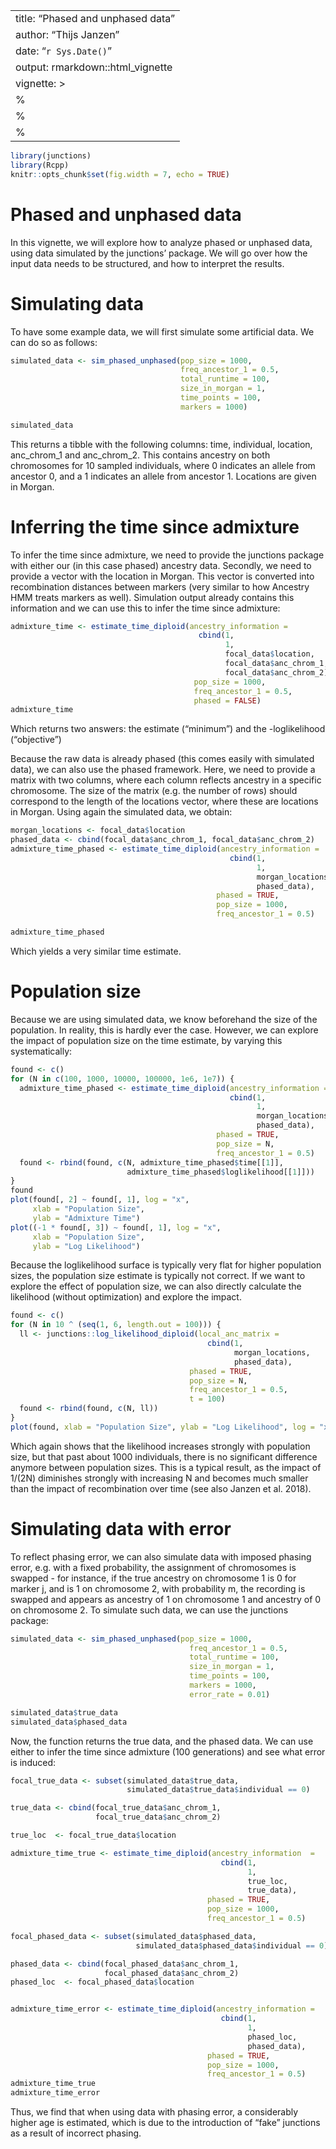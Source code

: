 ---
title: "Phased and unphased data"
author: "Thijs Janzen"
date: "`r Sys.Date()`"
output: rmarkdown::html_vignette
vignette: >
  %\VignetteIndexEntry{phasing}
  %\VignetteEngine{knitr::rmarkdown}
  %\VignetteEncoding{UTF-8}
  ---
  
  
  ```r
library(junctions)
library(Rcpp)
knitr::opts_chunk$set(fig.width = 7, echo = TRUE)
```

# Phased and unphased data
In this vignette, we will explore how to analyze phased or unphased data, 
using data simulated by the junctions' package. We will go over how the input 
data needs to be structured, and how to interpret the results.

# Simulating data
To have some example data, we will first simulate some artificial data. We can 
do so as follows:

```r
simulated_data <- sim_phased_unphased(pop_size = 1000,
                                      freq_ancestor_1 = 0.5,
                                      total_runtime = 100,
                                      size_in_morgan = 1,
                                      time_points = 100,
                                      markers = 1000)

simulated_data
```

This returns a tibble with the following columns: time, individual, location, 
anc_chrom_1 and anc_chrom_2. This contains ancestry on both chromosomes for 10 
sampled individuals, where 0 indicates an allele from ancestor 0, and a 1 
indicates an allele from ancestor 1. Locations are given in Morgan. 

# Inferring the time since admixture
To infer the time since admixture, we need to provide the junctions package with 
either our (in this case phased) ancestry data. Secondly, we need to provide a 
vector with the location in Morgan. This vector is converted into recombination
distances between markers (very similar to how  Ancestry HMM treats markers as 
well). Simulation output already contains this information and we can use this 
to infer the time since admixture:

```r
admixture_time <- estimate_time_diploid(ancestry_information =
                                          cbind(1,
                                                1,
                                                focal_data$location,
                                                focal_data$anc_chrom_1,
                                                focal_data$anc_chrom_2),
                                         pop_size = 1000,
                                         freq_ancestor_1 = 0.5,
                                         phased = FALSE)
admixture_time
```

Which returns two answers: the estimate ("minimum") and the -loglikelihood 
("objective")

Because the raw data is already phased (this comes easily with simulated data), 
we can also use the phased framework. Here, we need to provide a matrix with 
two columns, where each column reflects ancestry in a specific chromosome. 
The size of the matrix (e.g. the number of rows) should correspond to the 
length of the locations vector, where these are locations in Morgan. Using 
again the simulated data, we obtain:

```r
morgan_locations <- focal_data$location
phased_data <- cbind(focal_data$anc_chrom_1, focal_data$anc_chrom_2)
admixture_time_phased <- estimate_time_diploid(ancestry_information =
                                                 cbind(1,
                                                       1,
                                                       morgan_locations,
                                                       phased_data),
                                              phased = TRUE,
                                              pop_size = 1000,
                                              freq_ancestor_1 = 0.5)

admixture_time_phased
```

Which yields a very similar time estimate. 

# Population size
Because we are using simulated data, we know beforehand the size of the 
population. In reality, this is hardly ever the case. However, we can explore 
the impact of population size on the time estimate, by varying this 
systematically:

```r
found <- c()
for (N in c(100, 1000, 10000, 100000, 1e6, 1e7)) {
  admixture_time_phased <- estimate_time_diploid(ancestry_information =
                                                 cbind(1,
                                                       1,
                                                       morgan_locations,
                                                       phased_data),
                                              phased = TRUE,
                                              pop_size = N,
                                              freq_ancestor_1 = 0.5)
  found <- rbind(found, c(N, admixture_time_phased$time[[1]],
                          admixture_time_phased$loglikelihood[[1]]))
}
found
plot(found[, 2] ~ found[, 1], log = "x",
     xlab = "Population Size",
     ylab = "Admixture Time")
plot((-1 * found[, 3]) ~ found[, 1], log = "x",
     xlab = "Population Size",
     ylab = "Log Likelihood")
```

Because the loglikelihood surface is typically very flat for higher population 
sizes, the population size estimate is typically not correct.
If we want to explore the effect of population size, we can also directly 
calculate the likelihood (without optimization) and explore the impact. 

```r
found <- c()
for (N in 10 ^ (seq(1, 6, length.out = 100))) {
  ll <- junctions::log_likelihood_diploid(local_anc_matrix =
                                            cbind(1,
                                                  morgan_locations,
                                                  phased_data),
                                        phased = TRUE,
                                        pop_size = N,
                                        freq_ancestor_1 = 0.5,
                                        t = 100)
  found <- rbind(found, c(N, ll))
}
plot(found, xlab = "Population Size", ylab = "Log Likelihood", log = "x")
```

Which again shows that the likelihood increases strongly with population size, 
but that past about 1000 individuals, there is no significant difference anymore 
between population sizes. This is a typical result, as the impact of 1/(2N) 
diminishes strongly with increasing N and becomes much smaller than the impact 
of recombination over time (see also Janzen et al. 2018). 

# Simulating data with error
To reflect phasing error, we can also simulate data with imposed phasing error,
e.g. with a fixed probability, the assignment of chromosomes is swapped - for 
instance, if the true ancestry on chromosome 1 is 0 for marker j, and is 1 on 
chromosome 2, with probability m, the recording is swapped and appears as 
ancestry of 1 on chromosome 1 and ancestry of 0 on chromosome 2.
To simulate such data, we can use the junctions package:

```r
simulated_data <- sim_phased_unphased(pop_size = 1000,
                                        freq_ancestor_1 = 0.5,
                                        total_runtime = 100,
                                        size_in_morgan = 1,
                                        time_points = 100,
                                        markers = 1000,
                                        error_rate = 0.01)

simulated_data$true_data
simulated_data$phased_data
```

Now, the function returns the true data, and the phased data. We can use either 
to infer the time since admixture (100 generations) and see what error is 
induced:
```r
focal_true_data <- subset(simulated_data$true_data,
                          simulated_data$true_data$individual == 0)

true_data <- cbind(focal_true_data$anc_chrom_1,
                   focal_true_data$anc_chrom_2)

true_loc  <- focal_true_data$location

admixture_time_true <- estimate_time_diploid(ancestry_information  =
                                               cbind(1,
                                                     1,
                                                     true_loc,
                                                     true_data),
                                            phased = TRUE,
                                            pop_size = 1000,
                                            freq_ancestor_1 = 0.5)

focal_phased_data <- subset(simulated_data$phased_data,
                            simulated_data$phased_data$individual == 0)

phased_data <- cbind(focal_phased_data$anc_chrom_1,
                     focal_phased_data$anc_chrom_2)
phased_loc  <- focal_phased_data$location


admixture_time_error <- estimate_time_diploid(ancestry_information =
                                               cbind(1,
                                                     1,
                                                     phased_loc,
                                                     phased_data),
                                            phased = TRUE,
                                            pop_size = 1000,
                                            freq_ancestor_1 = 0.5)
admixture_time_true
admixture_time_error
```

Thus, we find that when using data with phasing error, a considerably higher age 
is estimated, which is due to the introduction of "fake" junctions as a result 
of incorrect phasing.
